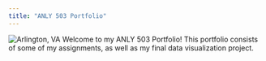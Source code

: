 ```yaml
---
title: "ANLY 503 Portfolio"
---
```



![Arlington, VA](/Users/Mary/Desktop/ANLY 503/ANLY503_Portfolio/img/sky.jpeg)
Welcome to my ANLY 503 Portfolio! This portfolio consists of some of my assignments, as well as my final data visualization project. 